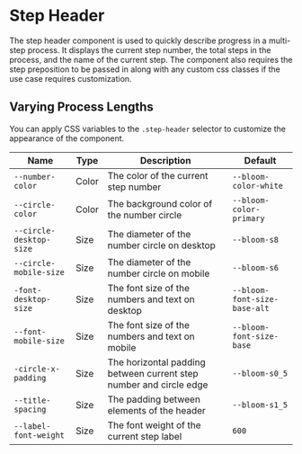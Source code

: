 
# Step Header

The step header component is used to quickly describe progress in a multi-step process. It displays the current step number, the total steps in the process, and the name of the current step. The component also requires the step preposition to be passed in along with any custom css classes if the use case requires customization.

<Canvas>
  <Story id="headers-step-header--basic-dynamic" />
</Canvas>

## Varying Process Lengths

<Canvas>
  <Story id="headers-step-header--final-step" />
</Canvas>

<Canvas>
  <Story id="headers-step-header--double-digits" />
</Canvas>

<Canvas>
  <Story id="headers-step-header--triple-digits" />
</Canvas>

You can apply CSS variables to the `.step-header` selector to customize the appearance of the component.

| Name                    | Type  | Description                                                        | Default                      |
| ----------------------- | ----- | ------------------------------------------------------------------ | ---------------------------- |
| `--number-color`        | Color | The color of the current step number                               | `--bloom-color-white`        |
| `--circle-color`        | Color | The background color of the number circle                          | `--bloom-color-primary`      |
| `--circle-desktop-size` | Size  | The diameter of the number circle on desktop                       | `--bloom-s8`                 |
| `--circle-mobile-size`  | Size  | The diameter of the number circle on mobile                        | `--bloom-s6`                 |
| `-font-desktop-size`    | Size  | The font size of the numbers and text on desktop                   | `--bloom-font-size-base-alt` |
| `--font-mobile-size`    | Size  | The font size of the numbers and text on mobile                    | `--bloom-font-size-base`     |
| `-circle-x-padding`     | Size  | The horizontal padding between current step number and circle edge | `--bloom-s0_5`               |
| `--title-spacing`       | Size  | The padding between elements of the header                         | `--bloom-s1_5`               |
| `--label-font-weight`   | Size  | The font weight of the current step label                          | `600`                        |

